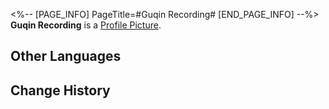 <%-- [PAGE_INFO]
PageTitle=#Guqin Recording#
[END_PAGE_INFO] --%>
{{Item Infobox
|id          = 140364
|image       = Item Guqin Recording.png
|type        = Mission Item
|invCategory = Missions
|rarity      = 3
|effect      = 
|description = Recordings of a guqin being played at Swallowsong Pavilion. The recordingly can be played repeatedly.
}}
{{Description|''"Towering like that of a mountain, flowing like that of rapid water..."''}}
'''Guqin Recording''' is a [[Profile Picture]].

==Other Languages==
{{Other Languages
|en   = Guqin Recording
|zhs  = 古琴录音
|zht  = 古琴錄音
|ja   = 古琴の録音
|ko   = 칠현금 녹음본
|es   = Grabación de cítara
|fr   = Enregistrement de cithare
|ru   = Запись цитры
|th   = บันทึกเสียงของพิณโบราณ
|vi   = Ghi Âm Cổ Cầm
|de   = Guqin-Aufzeichnung
|id   = Rekaman Guqin
|pt   = Gravação de Guqin
}}

==Change History==
{{Change History|1.5}}